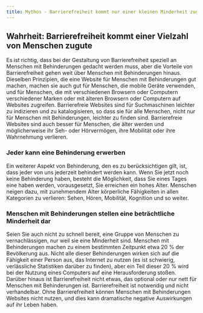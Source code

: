 ```yaml
---
title: Mythos - Barrierefreiheit kommt nur einer kleinen Minderheit zugute
---
```


## Wahrheit: Barrierefreiheit kommt einer Vielzahl von Menschen zugute

Es ist richtig, dass bei der Gestaltung von Barrierefreiheit speziell an Menschen mit Behinderungen gedacht werden muss, aber
die Vorteile von Barrierefreiheit gehen weit über Menschen mit Behinderungen hinaus. Dieselben Prinzipien, die eine Website
für Menschen mit Behinderungen gut machen, machen sie auch gut für Menschen, die mobile Geräte verwenden, und für Menschen,
die mit verschiedenen Browsern oder Computern verschiedener Marken oder mit älteren Browsern oder Computern auf Websites zugreifen.
Barrierefreie Websites sind für Suchmaschinen leichter zu indizieren und zu katalogisieren, so dass sie für alle Menschen, nicht
nur für Menschen mit Behinderungen, leichter zu finden sind. Barrierefreie Websites sind auch besser für Menschen, die älter
werden und möglicherweise ihr Seh- oder Hörvermögen, ihre Mobilität oder ihre Wahrnehmung verlieren.

### Jeder kann eine Behinderung erwerben

Ein weiterer Aspekt von Behinderung, den es zu berücksichtigen gilt, ist, dass jeder von uns jederzeit behindert werden kann.
Wenn Sie jetzt noch keine Behinderung haben, besteht die Möglichkeit, dass Sie eines Tages eine haben werden, vorausgesetzt,
Sie erreichen ein hohes Alter. Menschen neigen dazu, mit zunehmendem Alter körperliche Fähigkeiten in allen Kategorien zu
verlieren: Sehen, Hören, Mobilität, Kognition und so weiter.

### Menschen mit Behinderungen stellen eine beträchtliche Minderheit dar

Seien Sie auch nicht zu schnell bereit, eine Gruppe von Menschen zu vernachlässigen, nur weil sie eine Minderheit sind. Menschen
mit Behinderungen machen zu einem bestimmten Zeitpunkt etwa 20 % der Bevölkerung aus. Nicht alle dieser Behinderungen wirken
sich auf die Fähigkeit einer Person aus, das Internet zu nutzen (es ist schwierig, verlässliche Statistiken darüber zu finden),
aber ein Teil dieser 20 % wird bei der Nutzung eines Computers auf eine Herausforderung stoßen. Darüber hinaus ist Barrierefreiheit
nicht etwas, das optional oder nur nett für Menschen mit Behinderungen ist. Barrierefreiheit ist notwendig und nicht verhandelbar.
Ohne Barrierefreiheit können Menschen mit Behinderungen Websites nicht nutzen, und dies kann dramatische negative Auswirkungen auf
ihr Leben haben.
